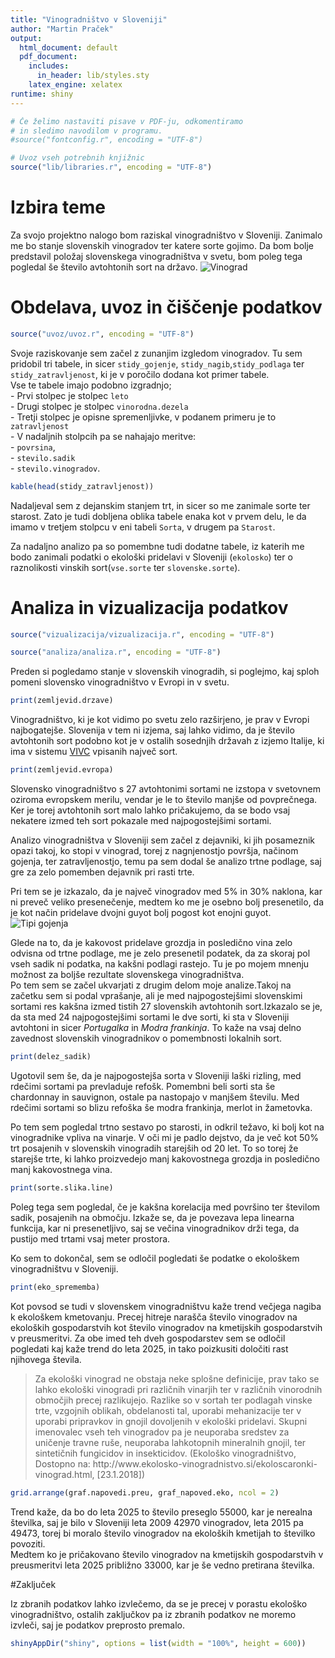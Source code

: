 ```yaml
---
title: "Vinogradništvo v Sloveniji"
author: "Martin Praček"
output:
  html_document: default
  pdf_document:
    includes:
      in_header: lib/styles.sty
    latex_engine: xelatex
runtime: shiny
---
```


```r
# Če želimo nastaviti pisave v PDF-ju, odkomentiramo
# in sledimo navodilom v programu.
#source("fontconfig.r", encoding = "UTF-8")

# Uvoz vseh potrebnih knjižnic
source("lib/libraries.r", encoding = "UTF-8")
```

# Izbira teme

Za svojo projektno nalogo bom raziskal vinogradništvo v Sloveniji. Zanimalo me bo stanje slovenskih vinogradov ter katere sorte gojimo. Da bom bolje predstavil položaj slovenskega vinogradništva v svetu, bom poleg tega pogledal še število avtohtonih sort na državo.
![Vinograd](slike/vinograd.jpeg)
  

# Obdelava, uvoz in čiščenje podatkov

```r
source("uvoz/uvoz.r", encoding = "UTF-8")
```

Svoje raziskovanje sem začel z zunanjim izgledom vinogradov. Tu sem pridobil tri tabele, in sicer `stidy_gojenje`, `stidy_nagib`,`stidy_podlaga` ter `stidy_zatravljenost`, ki je v poročilo dodana kot primer tabele.  
Vse te tabele imajo podobno izgradnjo;  
- Prvi stolpec je stolpec `leto`  
- Drugi stolpec je stolpec `vinorodna.dezela`   
- Tretji stolpec je opisne spremenljivke, v podanem primeru je to `zatravljenost`   
- V nadaljnih stolpcih pa se nahajajo meritve:  
-  `povrsina`,  
-  `stevilo.sadik`  
-  `stevilo.vinogradov`.   
```r
kable(head(stidy_zatravljenost))
```

  
Nadaljeval sem z dejanskim stanjem trt, in sicer so me zanimale sorte ter starost. Zato je tudi dobljena oblika tabele enaka kot v prvem delu, le da imamo v tretjem stolpcu v eni tabeli `Sorta`, v drugem pa `Starost`.  

  
Za nadaljno analizo pa so pomembne tudi dodatne tabele, iz katerih me bodo zanimali podatki o ekološki pridelavi v Sloveniji (`ekolosko`) ter o raznolikosti vinskih sort(`vse.sorte` ter `slovenske.sorte`).  
  

# Analiza in vizualizacija podatkov

```r
source("vizualizacija/vizualizacija.r", encoding = "UTF-8")
```
```r
source("analiza/analiza.r", encoding = "UTF-8")
```
  
Preden si pogledamo stanje v slovenskih vinogradih, si poglejmo, kaj sploh pomeni slovensko vinogradništvo v Evropi in v svetu.  
```r
print(zemljevid.drzave)
```
  
Vinogradništvo, ki je kot vidimo po svetu zelo razširjeno, je prav v Evropi najbogatejše. Slovenija v tem ni izjema, saj lahko vidimo, da je število avtohtonih sort podobno kot je v ostalih sosednjih državah z izjemo Italije, ki ima v sistemu [VIVC](www.vivc.de) vpisanih največ sort.  

```r
print(zemljevid.evropa)
```
  
Slovensko vinogradništvo s 27 avtohtonimi sortami ne izstopa v svetovnem oziroma evropskem merilu, vendar je le to število manjše od povprečnega. Ker je torej avtohtonih sort malo lahko pričakujemo, da se bodo vsaj nekatere izmed teh sort pokazale med najpogostejšimi sortami.  
  
Analizo vinogradništva v Sloveniji sem začel z dejavniki, ki jih posameznik opazi takoj, ko stopi v vinograd, torej z nagnjenostjo površja, načinom gojenja, ter zatravljenostjo, temu pa sem dodal še analizo trtne podlage, saj gre za zelo pomemben dejavnik pri rasti trte.  
  
Pri tem se je izkazalo, da je največ vinogradov med 5% in 30% naklona, kar ni preveč veliko presenečenje, medtem ko me je osebno bolj presenetilo, da je kot način pridelave dvojni guyot bolj pogost kot enojni guyot.  
![Tipi gojenja](slike/guyot.jpg)
   
Glede na to, da je kakovost pridelave grozdja in posledično vina zelo odvisna od trtne podlage, me je zelo presenetil podatek, da za skoraj pol vseh sadik ni podatka, na kakšni podlagi rastejo. Tu je po mojem mnenju možnost za boljše rezultate slovenskega vinogradništva.  
Po tem sem se začel ukvarjati z drugim delom moje analize.Takoj na začetku sem si podal vprašanje, ali je med najpogostejšimi slovenskimi sortami res kakšna izmed tistih 27 slovenskih avtohtonih sort.Izkazalo se je, da sta med 24 najpogostejšimi sortami le dve sorti, ki sta v Sloveniji avtohtoni in sicer *Portugalka* in *Modra frankinja*. To kaže na vsaj delno zavednost slovenskih vinogradnikov o pomembnosti lokalnih sort.  
```r
print(delez_sadik)
```

Ugotovil sem še, da je najpogostejša sorta v Sloveniji laški rizling, med rdečimi sortami pa prevladuje refošk. Pomembni beli sorti sta še chardonnay in sauvignon, ostale pa nastopajo v manjšem številu. Med rdečimi sortami so blizu refoška še modra frankinja, merlot in žametovka.  
 
Po tem sem pogledal trtno sestavo po starosti, in odkril težavo, ki bolj kot na vinogradnike vpliva na vinarje. V oči mi je padlo dejstvo, da je več kot 50% trt posajenih v slovenskih vinogradih starejših od 20 let. To so torej že starejše trte, ki lahko proizvedejo manj kakovostnega grozdja in posledično manj kakovostnega vina.  

```r
print(sorte.slika.line)
```
  
Poleg tega sem pogledal, če je kakšna korelacija med površino ter številom sadik, posajenih na območju. Izkaže se, da je povezava lepa linearna funkcija, kar ni presenetljivo, saj se večina vinogradnikov drži tega, da pustijo med trtami vsaj meter prostora.  
  
Ko sem to dokončal, sem se odločil pogledati še podatke o ekološkem vinogradništvu v Sloveniji. 
```r
print(eko_sprememba)
```
  
Kot povsod se tudi v slovenskem vinogradništvu kaže trend večjega nagiba k ekološkem kmetovanju. Precej hitreje narašča število vinogradov na ekoloških gospodarstvih kot število vinogradov na kmetijskih gospodarstvih v preusmeritvi. Za obe imed teh dveh gospodarstev sem se odločil pogledati kaj kaže trend do leta 2025, in tako poizkusiti določiti rast njihovega števila.  
  
>Za ekološki vinograd ne obstaja neke splošne definicije, prav tako se lahko ekološki vinogradi pri različnih vinarjih ter v različnih vinorodnih območjih precej razlikujejo.  Razlike so v sortah ter podlagah vinske trte, vzgojnih oblikah, obdelanosti tal, uporabi mehanizacije ter v uporabi pripravkov in gnojil dovoljenih v ekološki pridelavi. Skupni imenovalec vseh teh vinogradov pa je neuporaba sredstev za uničenje travne ruše, neuporaba lahkotopnih mineralnih gnojil, ter sintetičnih fungicidov in insekticidov. (Ekološko vinogradništvo, Dostopno na: http://www.ekolosko-vinogradnistvo.si/ekoloscaronki-vinograd.html, [23.1.2018])

```r
grid.arrange(graf.napovedi.preu, graf_napoved.eko, ncol = 2)
```
  
Trend kaže, da bo do leta 2025 to število preseglo 55000, kar je nerealna številka, saj je bilo v Sloveniji leta 2009 42970 vinogradov, leta 2015 pa 49473, torej bi moralo število vinogradov na ekoloških kmetijah to številko povoziti.  
Medtem ko je pričakovano število vinogradov na kmetijskih gospodarstvih v preusmeritvi leta 2025 približno 33000, kar je še vedno pretirana številka.  

#Zaključek  
  
Iz zbranih podatkov lahko izvlečemo, da se je precej v porastu ekološko vinogradništvo, ostalih zaključkov pa iz zbranih podatkov ne moremo izvleči, saj je podatkov preprosto premalo.

```r
shinyAppDir("shiny", options = list(width = "100%", height = 600))
```